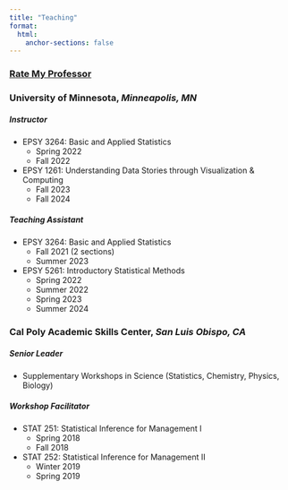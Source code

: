 ```yaml
---
title: "Teaching"
format:
  html:
    anchor-sections: false
---
```


### [Rate My Professor](https://www.ratemyprofessors.com/professor/2742423)

### **University of Minnesota, *Minneapolis, MN* **

##### Instructor

-   EPSY 3264: Basic and Applied Statistics
    -   Spring 2022
    -   Fall 2022
-   EPSY 1261: Understanding Data Stories through Visualization & Computing
    -   Fall 2023
    -   Fall 2024

##### Teaching Assistant

-   EPSY 3264: Basic and Applied Statistics
    -   Fall 2021 (2 sections)
    -   Summer 2023
-   EPSY 5261: Introductory Statistical Methods
    -   Spring 2022
    -   Summer 2022
    -   Spring 2023
    -   Summer 2024
         
           
### **Cal Poly Academic Skills Center, *San Luis Obispo, CA* **
##### Senior Leader

-   Supplementary Workshops in Science (Statistics, Chemistry, Physics, Biology)

##### Workshop Facilitator

-   STAT 251: Statistical Inference for Management I
    -   Spring 2018
    -   Fall 2018
-   STAT 252: Statistical Inference for Management II
    -   Winter 2019
    -   Spring 2019
